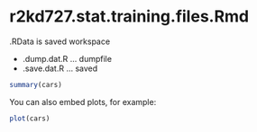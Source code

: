 r2kd727.stat.training.files.Rmd
========================================================

.RData is saved workspace


- .dump.dat.R ... dumpfile
- .save.dat.R ... saved

```r
summary(cars)
```

You can also embed plots, for example:

```r
plot(cars)
```

